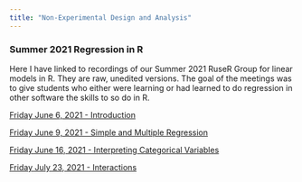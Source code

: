 ```yaml
---
title: "Non-Experimental Design and Analysis"
---
```


### Summer 2021 Regression in R

Here I have linked to recordings of our Summer 2021 RuseR Group for linear models in R. They are raw, unedited versions. The goal of the meetings was to give students who either were learning or had learned to do regression in other software the skills to so do in R.

[Friday June 6, 2021 - Introduction](https://auburn.hosted.panopto.com/Panopto/Pages/Viewer.aspx?id=ac0078fb-12dc-4a61-9925-ad7b012f4780)

[Friday June 9, 2021 - Simple and Multiple Regression](https://auburn.hosted.panopto.com/Panopto/Pages/Viewer.aspx?id=fa11ce95-3f13-4b38-8363-ad7b014738b5)

[Friday June 16, 2021 - Interpreting Categorical Variables](https://auburn.hosted.panopto.com/Panopto/Pages/Viewer.aspx?id=fa11ce95-3f13-4b38-8363-ad7b014738b5)

[Friday July 23, 2021 - Interactions](https://auburn.hosted.panopto.com/Panopto/Pages/Viewer.aspx?id=36260bc1-e57b-4647-a08d-ad7b013d6176)
